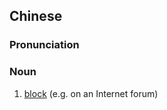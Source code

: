 {{also|停权}}
==Chinese==
{{zh-forms|s=停权}}

===Pronunciation===
{{zh-pron
|m=tíngquán
|c=ting4 kyun4
|cat=n
}}

===Noun===
{{zh-noun}}

# [[block]] (e.g. on an Internet forum)